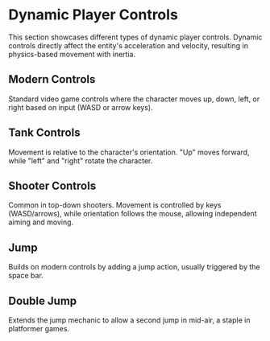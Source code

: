 

<Meta of={DynamicStories} />

# Dynamic Player Controls

This section showcases different types of dynamic player controls. Dynamic
controls directly affect the entity's acceleration and velocity, resulting in
physics-based movement with inertia.

## Modern Controls

Standard video game controls where the character moves up, down, left, or right
based on input (WASD or arrow keys).

<Canvas of={DynamicStories.ModernControls} />

<Source dark code={modernControls} />

## Tank Controls

Movement is relative to the character's orientation. "Up" moves forward, while
"left" and "right" rotate the character.

<Canvas of={DynamicStories.TankControls} />

<Source dark code={tankControls} />

## Shooter Controls

Common in top-down shooters. Movement is controlled by keys (WASD/arrows), while
orientation follows the mouse, allowing independent aiming and moving.

<Canvas of={DynamicStories.ShooterControls} />

<Source dark code={shooterControls} />

## Jump

Builds on modern controls by adding a jump action, usually triggered by the
space bar.

<Canvas of={DynamicStories.Jump} />

<Source dark code={jump} />

## Double Jump

Extends the jump mechanic to allow a second jump in mid-air, a staple in
platformer games.

<Canvas of={DynamicStories.DoubleJump} />

<Source dark code={doubleJump} />
